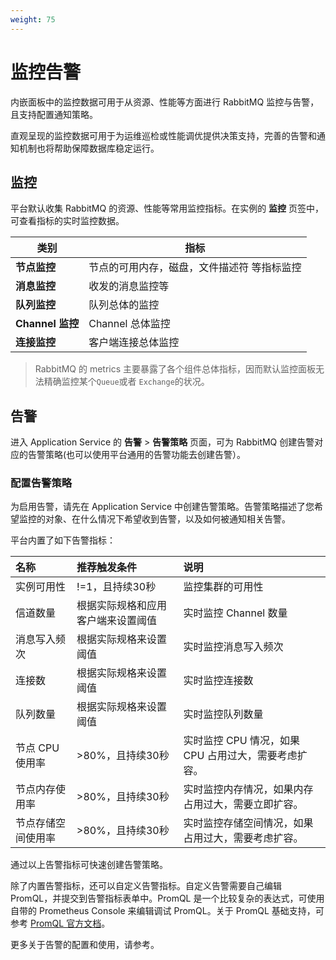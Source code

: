 ```yaml
---
weight: 75
---
```


# 监控告警

内嵌面板中的监控数据可用于从资源、性能等方面进行 RabbitMQ 监控与告警，且支持配置通知策略。

直观呈现的监控数据可用于为运维巡检或性能调优提供决策支持，完善的告警和通知机制也将帮助保障数据库稳定运行。

## 监控

平台默认收集 RabbitMQ 的资源、性能等常用监控指标。在实例的 **监控** 页签中，可查看指标的实时监控数据。


| 类别                 | 指标                                                         |
| -------------------- | ------------------------------------------------------------ |
| **节点监控**         | 节点的可用内存，磁盘，文件描述符 等指标监控 |
| **消息监控**         | 收发的消息监控等                           |
| **队列监控**         | 队列总体的监控 |
| **Channel 监控**     | Channel 总体监控 |
| **连接监控**         | 客户端连接总体监控 |

> RabbitMQ 的 metrics 主要暴露了各个组件总体指标，因而默认监控面板无法精确监控某个`Queue`或者 `Exchange`的状况。

## 告警

进入 Application Service 的 **告警** > **告警策略** 页面，可为 RabbitMQ 创建告警对应的告警策略(也可以使用平台通用的告警功能去创建告警）。

### 配置告警策略

为启用告警，请先在 Application Service 中创建告警策略。告警策略描述了您希望监控的对象、在什么情况下希望收到告警，以及如何被通知相关告警。

平台内置了如下告警指标：

| 名称                | 推荐触发条件       | 说明           |
|:--------------------|:-------------------|:---------------|
| 实例可用性          | \!\=1，且持续30秒   | 监控集群的可用性 |
| 信道数量            | 根据实际规格和应用客户端来设置阈值  | 实时监控 Channel 数量                               |
| 消息写入频次        | 根据实际规格来设置阈值  | 实时监控消息写入频次                                |
| 连接数              | 根据实际规格来设置阈值  | 实时监控连接数                                      |
| 队列数量            | 根据实际规格来设置阈值  | 实时监控队列数量                                    |
| 节点 CPU 使用率     | \>80%，且持续30秒   | 实时监控 CPU 情况，如果 CPU 占用过大，需要考虑扩容。|
| 节点内存使用率      | \>80%，且持续30秒   | 实时监控内存情况，如果内存占用过大，需要立即扩容。  |
| 节点存储空间使用率  | \>80%，且持续30秒   | 实时监控存储空间情况，如果占用过大，需要考虑扩容。  |

通过以上告警指标可快速创建告警策略。

除了内置告警指标，还可以自定义告警指标。自定义告警需要自己编辑 PromQL，并提交到告警指标表单中。PromQL 是一个比较复杂的表达式，可使用自带的 Prometheus Console 来编辑调试 PromQL。关于 PromQL 基础支持，可参考 [PromQL 官方文档](https://prometheus.io/docs/prometheus/latest/querying/basics/)。

更多关于告警的配置和使用，请参考<ExternalSiteLink name="acp" href="appservice/unified-om/alert-policy-mgt/index" children="告警策略管理" />。

